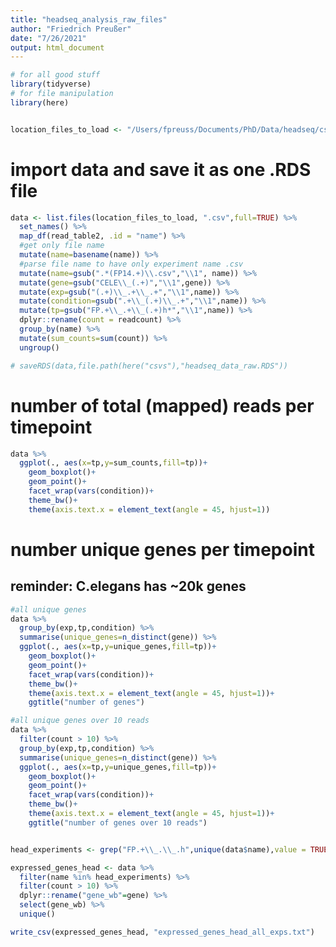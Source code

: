 ```yaml
---
title: "headseq_analysis_raw_files"
author: "Friedrich Preußer"
date: "7/26/2021"
output: html_document
---
```


```r
# for all good stuff
library(tidyverse)
# for file manipulation
library(here)


location_files_to_load <- "/Users/fpreuss/Documents/PhD/Data/headseq/csvs/"

```

# import data and save it as one .RDS file
```r

data <- list.files(location_files_to_load, ".csv",full=TRUE) %>%
  set_names() %>%
  map_df(read_table2, .id = "name") %>%
  #get only file name
  mutate(name=basename(name)) %>%
  #parse file name to have only experiment name .csv
  mutate(name=gsub(".*(FP14.+)\\.csv","\\1", name)) %>%
  mutate(gene=gsub("CELE\\_(.+)","\\1",gene)) %>%
  mutate(exp=gsub("(.+)\\_.+\\_.+","\\1",name)) %>%
  mutate(condition=gsub(".+\\_(.+)\\_.+","\\1",name)) %>%
  mutate(tp=gsub("FP.+\\_.+\\_(.+)h*","\\1",name)) %>%
  dplyr::rename(count = readcount) %>%
  group_by(name) %>%
  mutate(sum_counts=sum(count)) %>%
  ungroup()

# saveRDS(data,file.path(here("csvs"),"headseq_data_raw.RDS"))

```

# number of total (mapped) reads per timepoint

```r

data %>%
  ggplot(., aes(x=tp,y=sum_counts,fill=tp))+
    geom_boxplot()+
    geom_point()+
    facet_wrap(vars(condition))+
    theme_bw()+
    theme(axis.text.x = element_text(angle = 45, hjust=1))

```

# number unique genes per timepoint
## reminder: C.elegans has ~20k genes
```r
#all unique genes
data %>%
  group_by(exp,tp,condition) %>%
  summarise(unique_genes=n_distinct(gene)) %>%
  ggplot(., aes(x=tp,y=unique_genes,fill=tp))+
    geom_boxplot()+
    geom_point()+
    facet_wrap(vars(condition))+
    theme_bw()+
    theme(axis.text.x = element_text(angle = 45, hjust=1))+
    ggtitle("number of genes")

#all unique genes over 10 reads
data %>%
  filter(count > 10) %>%
  group_by(exp,tp,condition) %>%
  summarise(unique_genes=n_distinct(gene)) %>%
  ggplot(., aes(x=tp,y=unique_genes,fill=tp))+
    geom_boxplot()+
    geom_point()+
    facet_wrap(vars(condition))+
    theme_bw()+
    theme(axis.text.x = element_text(angle = 45, hjust=1))+
    ggtitle("number of genes over 10 reads")


head_experiments <- grep("FP.+\\_.\\_.h",unique(data$name),value = TRUE)

expressed_genes_head <- data %>%
  filter(name %in% head_experiments) %>%
  filter(count > 10) %>%
  dplyr::rename("gene_wb"=gene) %>%
  select(gene_wb) %>%
  unique()

write_csv(expressed_genes_head, "expressed_genes_head_all_exps.txt")



```
